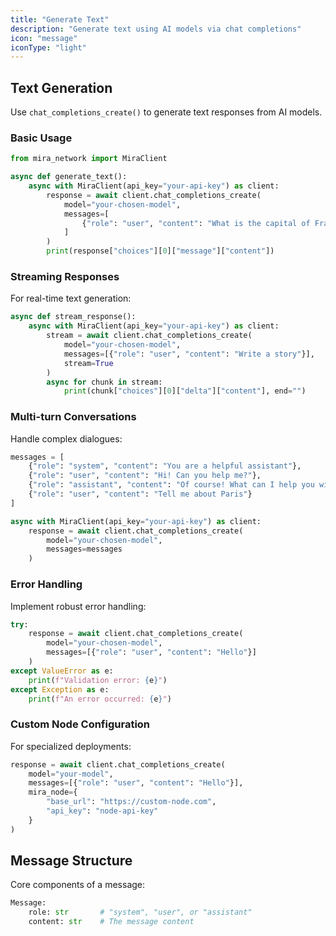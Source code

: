 ```yaml
---
title: "Generate Text"
description: "Generate text using AI models via chat completions"
icon: "message"
iconType: "light"
---
```


## Text Generation

Use `chat_completions_create()` to generate text responses from AI models.

### Basic Usage

```python
from mira_network import MiraClient

async def generate_text():
    async with MiraClient(api_key="your-api-key") as client:
        response = await client.chat_completions_create(
            model="your-chosen-model",
            messages=[
                {"role": "user", "content": "What is the capital of France?"}
            ]
        )
        print(response["choices"][0]["message"]["content"])
```

### Streaming Responses

For real-time text generation:

```python
async def stream_response():
    async with MiraClient(api_key="your-api-key") as client:
        stream = await client.chat_completions_create(
            model="your-chosen-model",
            messages=[{"role": "user", "content": "Write a story"}],
            stream=True
        )
        async for chunk in stream:
            print(chunk["choices"][0]["delta"]["content"], end="")
```

### Multi-turn Conversations

Handle complex dialogues:

```python
messages = [
    {"role": "system", "content": "You are a helpful assistant"},
    {"role": "user", "content": "Hi! Can you help me?"},
    {"role": "assistant", "content": "Of course! What can I help you with?"},
    {"role": "user", "content": "Tell me about Paris"}
]

async with MiraClient(api_key="your-api-key") as client:
    response = await client.chat_completions_create(
        model="your-chosen-model",
        messages=messages
    )
```

### Error Handling

Implement robust error handling:

```python
try:
    response = await client.chat_completions_create(
        model="your-chosen-model",
        messages=[{"role": "user", "content": "Hello"}]
    )
except ValueError as e:
    print(f"Validation error: {e}")
except Exception as e:
    print(f"An error occurred: {e}")
```

### Custom Node Configuration

For specialized deployments:

```python
response = await client.chat_completions_create(
    model="your-model",
    messages=[{"role": "user", "content": "Hello"}],
    mira_node={
        "base_url": "https://custom-node.com",
        "api_key": "node-api-key"
    }
)
```

## Message Structure

Core components of a message:

```python
Message:
    role: str       # "system", "user", or "assistant"
    content: str    # The message content
```